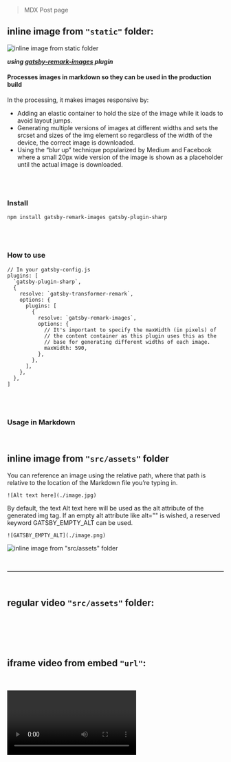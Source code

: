 
<Layout>

<section className="mdx-page">

> MDX Post page

## inline image from `"static"` folder:

<div className="mdx-img">

![inline image from static folder](android-chrome-512x512.png)

</div>

**_using [gatsby-remark-images](https://www.gatsbyjs.com/plugins/gatsby-remark-images/) plugin_**

<div className="nice-text">
<h4>
  Processes images in markdown so they can be used in the production build
</h4>
<FaInfo className="nice-text-icon" />

In the processing, it makes images responsive by:

- Adding an elastic container to hold the size of the image while it loads to avoid layout jumps.
- Generating multiple versions of images at different widths and sets the srcset and sizes of the img element so regardless of the width of the device, the correct image is downloaded.
- Using the “blur up” technique popularized by Medium and Facebook where a small 20px wide version of the image is shown as a placeholder until the actual image is downloaded.

</div>
<br />
<br />

### Install

`npm install gatsby-remark-images gatsby-plugin-sharp`

<br />
<br />

### How to use

```
// In your gatsby-config.js
plugins: [
  `gatsby-plugin-sharp`,
  {
    resolve: `gatsby-transformer-remark`,
    options: {
      plugins: [
        {
          resolve: `gatsby-remark-images`,
          options: {
            // It's important to specify the maxWidth (in pixels) of
            // the content container as this plugin uses this as the
            // base for generating different widths of each image.
            maxWidth: 590,
          },
        },
      ],
    },
  },
]
```

<br />
<br />

### Usage in Markdown

<br />

## inline image from `"src/assets"` folder

You can reference an image using the relative path, where that path is relative to the location of the Markdown file you’re typing in.

`![Alt text here](./image.jpg)`

By default, the text Alt text here will be used as the alt attribute of the generated img tag.
If an empty alt attribute like alt="" is wished, a reserved keyword GATSBY_EMPTY_ALT can be used.

`![GATSBY_EMPTY_ALT](./image.png)`

<div className="mdx-img">

![inline image from `"src/assets"` folder](../assets/banner-about.jpg)

</div>

<br />

---

<br />

## regular video `"src/assets"` folder:

<br />
<br />

<RegVideo />

<br />
<br />

## iframe video from embed `"url"`:

<br />
<br />

<Video />

<br />
<br />

<Video
  src="https://www.youtube.com/embed/nzgRa-Ff73k"
  title="Deep Space House Show 001 | Deep House Mix | 2012"
/>

<br />
<br />

---

<br />
<br />
<h2>random h2</h2>
<h2 title="true">yet random h2</h2>
<h4>random h4</h4>
<h4 title="true">yet random h4</h4>

`inlineCode sample styling`

<blockquote>
  <h5>
    blockquote element sample styling{' '}
    <a
      href="https://www.blindtextgenerator.com/lorem-ipsum"
      target="_blank"
      rel="nofollow noreferrer noopener"
    >
      (text generator link)
    </a>
  </h5>
</blockquote>
<blockquote display="default">
  A wonderful serenity has taken possession of my entire soul, like these sweet
  mornings of spring which I enjoy with my whole heart. I am alone, and feel the
  charm of existence in this spot, which was created for the bliss of souls like
  mine. I am so happy, my dear friend, so absorbed in the exquisite sense of
  mere tranquil existence, that I neglect my talents. I should be incapable of
  drawing a single stroke at the present moment; and yet I feel that I never was
  a greater artist than now. When, while the lovely valley teems with vapour
  around me, and the meridian sun strikes the upper surface of the impenetrable
  foliage of my trees, and but a few stray gleams steal into the inner
  sanctuary, I throw myself down among the tall grass by the trickling stream;
  and, as I lie close to the earth, a thousand unknown plants are noticed by me:
  when I hear the buzz of the little world among the stalks, and grow familiar
  with the countless indescribable forms of the insects and flies, then I feel
  the presence of the Almighty, who formed us in his own image, and the breath
</blockquote>

<blockquote display="info">
  Far far away, behind the word mountains, far from the countries Vokalia and
  Consonantia, there live the blind texts. Separated they live in Bookmarksgrove
  right at the coast of the Semantics, a large language ocean. A small river
  named Duden flows by their place and supplies it with the necessary
  regelialia. It is a paradisematic country, in which roasted parts of sentences
  fly into your mouth. Even the all-powerful Pointing has no control about the
  blind texts it is an almost unorthographic life One day however a small line
  of blind text by the name of Lorem Ipsum decided to leave for the far World of
  Grammar. The Big Oxmox advised her not to do so, because there were thousands
  of bad Commas, wild Question Marks and devious Semikoli, but the Little Blind
  Text didn’t listen. She packed her seven versalia, put her initial into the
  belt and made herself on the way. When she reached the first hills of the
  Italic Mountains, she had a last view back on the skyline of her hometown
  Bookmarksgrove, the headline of Alphabet Village and the subline of her own
  road, the Line Lane. Pityful a rethoric question ran over her cheek, then
</blockquote>

<blockquote display="warning">
  The quick, brown fox jumps over a lazy dog. DJs flock by when MTV ax quiz
  prog. Junk MTV quiz graced by fox whelps. Bawds jog, flick quartz, vex nymphs.
  Waltz, bad nymph, for quick jigs vex! Fox nymphs grab quick-jived waltz. Brick
  quiz whangs jumpy veldt fox. Bright vixens jump; dozy fowl quack. Quick
  wafting zephyrs vex bold Jim. Quick zephyrs blow, vexing daft Jim. Sex-charged
  fop blew my junk TV quiz. How quickly daft jumping zebras vex. Two driven
  jocks help fax my big quiz. Quick, Baz, get my woven flax jodhpurs! "Now fax
  quiz Jack!" my brave ghost pled. Five quacking zephyrs jolt my wax bed.
  Flummoxed by job, kvetching W. zaps Iraq. Cozy sphinx waves quart jug of bad
  milk. A very bad quack might jinx zippy fowls. Few quips galvanized the mock
  jury box. Quick brown dogs jump over the lazy fox. The jay, pig, fox, zebra,
  and my wolves quack! Blowzy red vixens fight for a quick jump. Joaquin Phoenix
  was gazed by MTV for luck. A wizard’s job is to vex chumps quickly in fog.
  Watch "Jeopardy!", Alex Trebek's fun TV quiz game. Woven silk pyjamas
  exchanged for blue quartz.
  <a
    href="https://www.blindtextgenerator.com/lorem-ipsum"
    target="_blank"
    rel="nofollow noreferrer noopener"
  >
    link
  </a>
  Brawny gods just
</blockquote>

</section>

</Layout>
